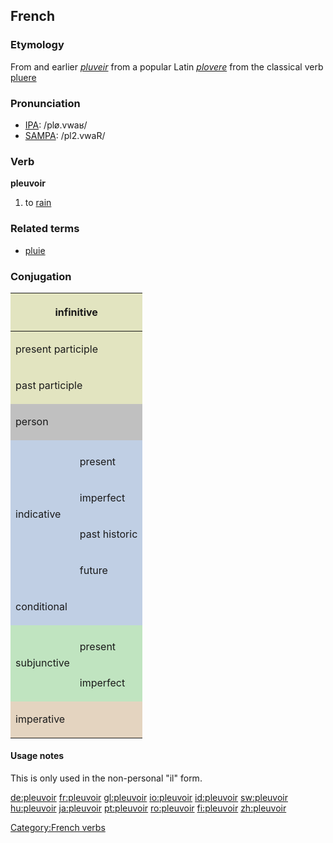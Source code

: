 ==French==

===Etymology===
From and earlier ''[[pluveir]]'' from a popular Latin ''[[plovere]]'' from the classical verb [[pluere]]

===Pronunciation===
*[[w:IPA|IPA]]: /plø.vwaʁ/
*[[w:SAMPA|SAMPA]]: /pl2.vwaR/

===Verb===
'''pleuvoir'''

# to [[rain]]

===Related terms===
*[[pluie]]

===Conjugation===

<center>
{| style="background:#F0F0F0"
|-
! colspan="3" style="background:#e2e4c0" | infinitive
| colspan="5" | pleuvoir

|-
! colspan="3" style="background:#e2e4c0" | present participle
| colspan="5" | [[pleuvant]]

|-
! colspan="3" style="background:#e2e4c0" | past participle
| colspan="5" | [[plu]]

|-
! colspan="2" rowspan="2" style="background:#C0C0C0" | person
! colspan="3" style="background:#C0C0C0" | singular
! colspan="3" style="background:#C0C0C0" | plural

|-
! style="background:#C0C0C0;width:12.5%" | first
! style="background:#C0C0C0;width:12.5%" | second
! style="background:#C0C0C0;width:12.5%" | third
! style="background:#C0C0C0;width:12.5%" | first
! style="background:#C0C0C0;width:12.5%" | second
! style="background:#C0C0C0;width:12.5%" | third

|-
! style="background:#c0cfe4" rowspan="5" | indicative
! style="background:#c0cfe4" |
! style="background:#c0cfe4" | je
! style="background:#c0cfe4" | tu
! style="background:#c0cfe4" | il
! style="background:#c0cfe4" | nous
! style="background:#c0cfe4" | vous
! style="background:#c0cfe4" | ils

|-
! style="height:3em;background:#c0cfe4" | present
| -
| -
| pleut
| -
| -
| pleuvent

|-
! style="height:3em;background:#c0cfe4" | imperfect
| -
| -
| pleuvait
| -
| -
| pleuvaient

|-
! style="height:3em;background:#c0cfe4" | past historic
| -
| -
| plut
| -
| -
| plurent

|-
! style="height:3em;background:#c0cfe4" | future
| -
| -
| pleuvra
| -
| -
| pleuvront

|-
! style="height:3em;background:#c0cfe4" colspan="2" | conditional
| -
| -
| pleuvrait
| -
| -
| pleuvraient

|-
! style="background:#c0e4c0" rowspan="3" | subjunctive
! style="background:#c0e4c0" |
! style="background:#c0e4c0" | que je
! style="background:#c0e4c0" | que tu
! style="background:#c0e4c0" | qu'il
! style="background:#c0e4c0" | que nous
! style="background:#c0e4c0" | que vous
! style="background:#c0e4c0" | qu'ils

|-
! style="height:3em;background:#c0e4c0" | present
| -
| -
| pleuve
| -
| -
| pleuvent

|-
! style="height:3em;background:#c0e4c0" rowspan="1" | imperfect
| -
| -
| plût
| -
| -
| plussent

|-
! colspan="2" rowspan="2" style="height:3em;background:#e4d4c0" | imperative
! style="background:#e4d4c0" | -
! style="background:#e4d4c0" | tu
! style="background:#e4d4c0" | -
! style="background:#e4d4c0" | nous
! style="background:#e4d4c0" | vous
! style="background:#e4d4c0" | -

|-
| colspan="6" | ''none''

|}
</center>

====Usage notes====
{{rfc-level|Usage notes at L4+ not in L3 POS section (AutoFormat would have corrected level of Related terms)}}
This is only used in the non-personal "il" form.

[[Category:French verbs]]

[[de:pleuvoir]]
[[fr:pleuvoir]]
[[gl:pleuvoir]]
[[io:pleuvoir]]
[[id:pleuvoir]]
[[sw:pleuvoir]]
[[hu:pleuvoir]]
[[ja:pleuvoir]]
[[pt:pleuvoir]]
[[ro:pleuvoir]]
[[fi:pleuvoir]]
[[zh:pleuvoir]]
